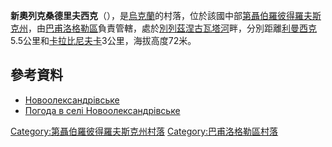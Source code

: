 {{coord|48|34|30|N|35|32|50|E|scale:30000_region:UA|display=title}}

'''新奧列克桑德里夫西克'''（{{lang-uk|Новоолександрівське}}），是[[烏克蘭|烏克蘭]]的村落，位於該國中部[[第聶伯羅彼得羅夫斯克州|第聶伯羅彼得羅夫斯克州]]，由[[巴甫洛格勒區|巴甫洛格勒區]]負責管轄，處於[[別列茲涅古瓦塔河|別列茲涅古瓦塔河]]畔，分別距離[[利曼西克_(巴甫洛格勒區)|利曼西克]]5.5公里和[[卡拉比尼夫卡_(巴甫洛格勒區)|卡拉比尼夫卡]]3公里，海拔高度72米。

==參考資料==
*[http://gska2.rada.gov.ua/pls/z7502/A005?rdat1=06.12.2007&rf7571=5923 Новоолександрівське]{{dead link|date=2018年3月 |bot=InternetArchiveBot |fix-attempted=yes }}
* [http://weather.in.ua/ua/dnepropetrovskaja/17846 Погода в селі Новоолександрівське] {{Wayback|url=http://weather.in.ua/ua/dnepropetrovskaja/17846 |date=20160607233935 }}

{{DEFAULTSORT:Новоолександрівське}}
[[Category:第聶伯羅彼得羅夫斯克州村落|Category:第聶伯羅彼得羅夫斯克州村落]]
[[Category:巴甫洛格勒區村落|Category:巴甫洛格勒區村落]]


{{Dnipropetrovsk-geo-stub}}